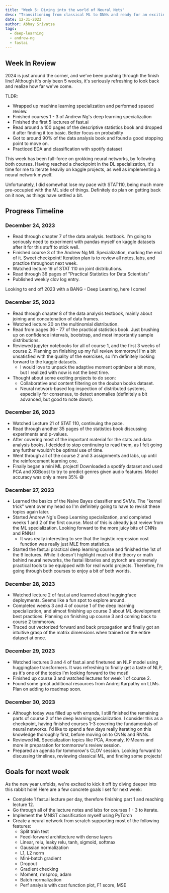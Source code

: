 ```yaml
---
title: "Week 5: Diving into the world of Neural Nets"
desc: "Transitioning from classical ML to DNNs and ready for an exciting #Deep24"
date: 12-31-2023
author: Abhay Srivatsa
tags:
  - deep-learning
  - andrew-ng
  - fastai
---
```


## Week In Review

2024 is just around the corner, and we've been pushing through the finish line! Although it's only been 5 weeks, it's seriously refreshing to look back and realize how far we've come. 

TLDR:
- Wrapped up machine learning specialization and performed spaced review.
- Finished courses 1 - 3 of Andrew Ng's deep learning specialization
- Finished the first 5 lectures of fast.ai
- Read around a 100 pages of the descriptive statistics book and dropped it after finding it too basic. Better focus on probability
- Got to around 90% of the data analysis book and found a good stopping point to move on.
- Practiced EDA and classification with spotify dataset

This week has been full-force on grokking neural networks, by following both courses. Having reached a checkpoint in the DL specialization, it's time for me to iterate heavily on kaggle projects, as well as implementing a neural network myself.

Unfortunately, I did somewhat lose my pace with STAT110, being much more pre-occupied with the ML side of things. Definitely do plan on getting back on it now, as things have settled a bit.
## Progress Timeline

### December 24, 2023

- Read through chapter 7 of the data analysis.
  textbook. I'm going to seriously need to experiment with pandas myself on kaggle datasets after it for this stuff to stick well.
- Finished course 3 of the Andrew Ng ML Specialization, marking the end of it. Sweet checkpoint! Iteration plan is to review all notes, labs, and practice throughout next week.
- Watched lecture 19 of STAT 110 on joint distributions.
- Read through 36 pages of "Practical Statistics for Data Scientists"
- Published weekly clov log entry.

Looking to end off 2023 with a BANG - Deep Learning, here I come!

### December 25, 2023

- Read through chapter 8 of the data analysis textbook, mainly about joining and concatenation of data frames.
- Watched lecture 20 on the multinomial distribution.
- Read from pages 36 - 77 of the practical statistics book. Just brushing up on confidence intervals, bootstrap, and most importantly sample distributions.
- Reviewed jupyter notebooks for all of course 1, and the first 3 weeks of course 2. Planning on finishing up my full review tommorow! I'm a bit unsatisfied with the quality of the exercises, so I'm definitely looking forward to the kaggle datasets.
  - I would love to unpack the adaptive moment optimizer a bit more, but I realized with now is not the best time.
- Thought about some exciting projects to do soon:
  - Collaborative and content filtering on the douban books dataset.
  - Neural network-based log inspection of distributed systems, especially for consensus, to detect anomalies (definitely a bit advanced, but good to note down).

### December 26, 2023

- Watched Lecture 21 of STAT 110, continuing the pace.
- Read through another 35 pages of the statistics book discussing experiments and p-values.
- After covering most of the important material for the stats and data analysis books, I decided to stop continuing to read them, as I felt going any further wouldn't be optimal use of time.
- Went through all of the course 2 and 3 assignments and labs, up until the reinforcement learning one.
- Finally began a mini ML project! Downloaded a spotify dataset and used PCA and XGBoost to try to predict genres given audio features. Model accuracy was only a mere 35% 😅

### December 27, 2023

- Learned the basics of the Naive Bayes classifier and SVMs. The "kernel trick" went over my head so I'm definitely going to have to revisit these topics again later.
- Started Andrew Ng's Deep Learning specialization, and completed weeks 1 and 2 of the first course. Most of this is already just review from the ML specialization. Looking forward to the more juicy bits of CNNs and RNNs!
  - It was really interesting to see that the logistic regression cost function was really just MLE from statistics.
- Started the fast.ai practical deep learning course and finished the 1st of the 9 lectures. While it doesn't highlight much of the theory or math behind neural networks, the fastai libraries and pytorch are extremely practical tools to be equipped with for real world projects. Therefore, I'm going through both courses to enjoy a bit of both worlds.

### December 28, 2023

- Watched lecture 2 of fast.ai and learned about huggingface deployments. Seems like a fun spot to explore around.
- Completed weeks 3 and 4 of course 1 of the deep learning specialization, and almost finishing up course 3 about ML development best practices. Planning on finishing up course 3 and coming back to course 2 tommorow.
- Traced out vectorized forward and back propagation and finally got an intuitive grasp of the matrix dimensions when trained on the entire dataset at once.

### December 29, 2023

- Watched lectures 3 and 4 of fast.ai and finetuned an NLP model using huggingface transformers. It was refreshing to finally get a taste of NLP, as it's one of the topics I'm looking forward to the most!
- Finished up course 3 and watched lectures for week 1 of course 2.
- Found some great additional resources from Andrej Karpathy on LLMs. Plan on adding to roadmap soon.

### December 30, 2023

- Although today was filled up with errands, I still finished the remaining parts of course 2 of the deep learning specialization. I consider this as a checkpoint, having finished courses 1-3 covering the fundamentals of neural networks. I'd like to spend a few days really iterating on this knowledge thoroughly first, before moving on to CNNs and RNNs.
- Reviewed ML Specialization topics like PCA, Anomaly, K-Means and more in preparation for tommorow's review session.
- Prepared an agenda for tommorow's CLOV session. Looking forward to discussing timelines, reviewing classical ML, and finding some projects!

## Goals for next week

As the new year unfolds, we're excited to kick it off by diving deeper into this rabbit hole! Here are a few concrete goals I set for next week:
- Complete 1 fast.ai lecture per day, therefore finishing part 1 and reaching lecture 12.
- Go through all of the lecture notes and labs for courses 1 - 3 to iterate.
- Implement the MNIST classification myself using PyTorch
- Create a neural network from scratch supporting most of the following features:
	- Split train test
	- Feed-forward architecture with dense layers
	- Linear, relu, leaky relu, tanh, sigmoid, softmax
	- Gaussian normalization
	- L1, L2 norm
	- Mini-batch gradient
	- Dropout
	- Gradient checking
	- Moment, rmsprop, adam
	- Batch normalization
	- Perf analysis with cost function plot, F1 score, MSE

